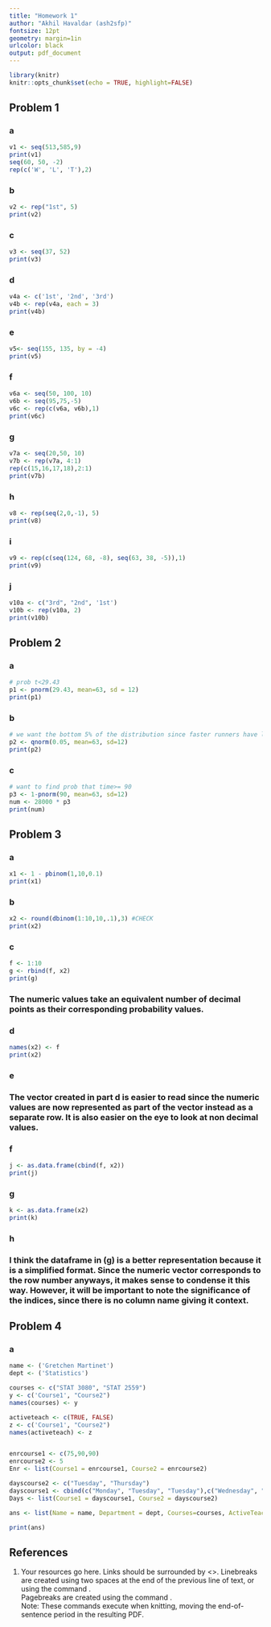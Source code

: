 ---
title: "Homework 1" 
author: "Akhil Havaldar (ash2sfp)"
fontsize: 12pt
geometry: margin=1in
urlcolor: black
output: pdf_document
---

```{r setup, include=FALSE}
library(knitr)
knitr::opts_chunk$set(echo = TRUE, highlight=FALSE)
```

## Problem 1   
### a
```{r}
v1 <- seq(513,585,9)
print(v1)
seq(60, 50, -2)
rep(c('W', 'L', 'T'),2)
```
### b
```{r}
v2 <- rep("1st", 5)
print(v2)
```
### c
```{r}
v3 <- seq(37, 52)
print(v3)
```
### d
```{r}
v4a <- c('1st', '2nd', '3rd')
v4b <- rep(v4a, each = 3)
print(v4b)
```
### e
```{r}
v5<- seq(155, 135, by = -4)
print(v5)
```
### f 
```{r}
v6a <- seq(50, 100, 10)
v6b <- seq(95,75,-5)
v6c <- rep(c(v6a, v6b),1)
print(v6c)
```
### g
```{r}
v7a <- seq(20,50, 10)
v7b <- rep(v7a, 4:1)
rep(c(15,16,17,18),2:1)
print(v7b)
```
### h
```{r}
v8 <- rep(seq(2,0,-1), 5)
print(v8)
```
### i
```{r}
v9 <- rep(c(seq(124, 68, -8), seq(63, 38, -5)),1)
print(v9)
```
### j 
```{r}
v10a <- c("3rd", "2nd", '1st') 
v10b <- rep(v10a, 2)
print(v10b)
```

## Problem 2
### a
```{r}
# prob t<29.43
p1 <- pnorm(29.43, mean=63, sd = 12)
print(p1)
```
### b
```{r}
# we want the bottom 5% of the distribution since faster runners have lower times
p2 <- qnorm(0.05, mean=63, sd=12)
print(p2)
```
### c
```{r}
# want to find prob that time>= 90
p3 <- 1-pnorm(90, mean=63, sd=12)
num <- 28000 * p3
print(num)
```

## Problem 3
### a
```{r}
x1 <- 1 - pbinom(1,10,0.1)
print(x1)
```
### b 
```{r}
x2 <- round(dbinom(1:10,10,.1),3) #CHECK
print(x2)
```
### c
```{r}
f <- 1:10
g <- rbind(f, x2)
print(g)
```
### The numeric values take an equivalent number of decimal points as their corresponding probability values. 

### d
```{r}
names(x2) <- f
print(x2)
```
### e

### The vector created in part d is easier to read since the numeric values are now represented as part of the vector instead as a separate row. It is also easier on the eye to look at non decimal values. 

### f
```{r}
j <- as.data.frame(cbind(f, x2))
print(j)
```
### g
```{r}
k <- as.data.frame(x2)
print(k)
```
### h
### I think the dataframe in (g) is a better representation because it is a simplified format. Since the numeric vector corresponds to the row number anyways, it makes sense to condense it this way. However, it will be important to note the significance of the indices, since there is no column name giving it context. 



## Problem 4
### a
```{r}
name <- ('Gretchen Martinet')
dept <- ('Statistics')

courses <- c("STAT 3080", "STAT 2559")
y <- c('Course1', "Course2")
names(courses) <- y

activeteach <- c(TRUE, FALSE)
z <- c('Course1', "Course2")
names(activeteach) <- z


enrcourse1 <- c(75,90,90)
enrcourse2 <- 5
Enr <- list(Course1 = enrcourse1, Course2 = enrcourse2)

dayscourse2 <- c("Tuesday", "Thursday")
dayscourse1 <- cbind(c("Monday", "Tuesday", "Tuesday"),c("Wednesday", "Thursday", "Thursday"))
Days <- list(Course1 = dayscourse1, Course2 = dayscourse2)

ans <- list(Name = name, Department = dept, Courses=courses, ActiveTeach = activeteach, Enr = Enr, Days = Days)

print(ans)
```


## References
1. Your resources go here. Links should be surrounded by <>.
Linebreaks are created using two spaces at the end of the previous line of text, or using the command \newline.  
Pagebreaks are created using the command \newpage.  
Note: These commands execute when knitting, moving the end-of-sentence period in the resulting PDF.


